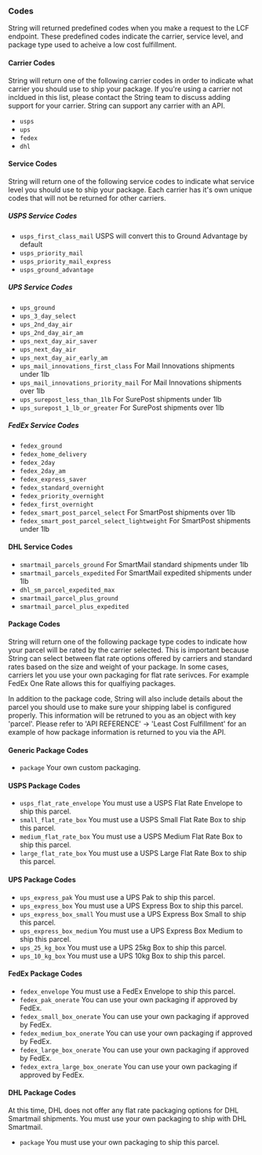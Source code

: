 ### Codes
String will returned predefined codes when you make a request to the LCF endpoint. 
These predefined codes indicate the carrier, service level, and package type used to acheive a low cost fulfillment.

#### Carrier Codes
String will return one of the following carrier codes in order to indicate what carrier you should use to ship your package. 
If you're using a carrier not incldued in this list, please contact the String team to discuss adding support for your carrier.
String can support any carrier with an API.

- `usps` 
- `ups` 
- `fedex`
- `dhl`

#### Service Codes

String will return one of the following service codes to indicate what service level you should use to ship your package. Each carrier has it's own unique codes that will not be returned for other carriers.

##### USPS Service Codes

- `usps_first_class_mail` USPS will convert this to Ground Advantage by default
- `usps_priority_mail`
- `usps_priority_mail_express`
- `usps_ground_advantage` 

##### UPS Service Codes

- `ups_ground`
- `ups_3_day_select`   
- `ups_2nd_day_air` 
- `ups_2nd_day_air_am`
- `ups_next_day_air_saver` 
- `ups_next_day_air` 
- `ups_next_day_air_early_am` 
- `ups_mail_innovations_first_class` For Mail Innovations shipments under 1lb
- `ups_mail_innovations_priority_mail` For Mail Innovations shipments over 1lb
- `ups_surepost_less_than_1lb` For SurePost shipments under 1lb
- `ups_surepost_1_lb_or_greater` For SurePost shipments over 1lb

##### FedEx Service Codes

- `fedex_ground` 
- `fedex_home_delivery` 
- `fedex_2day` 
- `fedex_2day_am` 
- `fedex_express_saver` 
- `fedex_standard_overnight`
- `fedex_priority_overnight` 
- `fedex_first_overnight`
- `fedex_smart_post_parcel_select` For SmartPost shipments over 1lb
- `fedex_smart_post_parcel_select_lightweight` For SmartPost shipments under 1lb

#### DHL Service Codes

- `smartmail_parcels_ground` For SmartMail standard shipments under 1lb
- `smartmail_parcels_expedited` For SmartMail expedited shipments under 1lb
- `dhl_sm_parcel_expedited_max` 
- `smartmail_parcel_plus_ground`
- `smartmail_parcel_plus_expedited` 

#### Package Codes

String will return one of the following package type codes to indicate how your parcel will be rated by the carrier selected.
This is important because String can select between flat rate options offered by carriers and standard rates based on the size and weight of your package.
In some cases, carriers let you use your own packaging for flat rate serivces.  For example FedEx One Rate allows this for qualfiying packages.

In addition to the package code, String will also include details about the parcel you should use to make sure your shipping label is configured properly.
This information will be retruned to you as an object with key 'parcel'.
Please refer to 'API REFERENCE' -> 'Least Cost Fulfillment' for an example of how package information is returned to you via the API.

#### Generic Package Codes

 - `package` Your own custom packaging.

#### USPS Package Codes

- `usps_flat_rate_envelope` You must use a USPS Flat Rate Envelope to ship this parcel.
- `small_flat_rate_box` You must use a USPS Small Flat Rate Box to ship this parcel.
- `medium_flat_rate_box` You must use a USPS Medium Flat Rate Box to ship this parcel.
- `large_flat_rate_box` You must use a USPS Large Flat Rate Box to ship this parcel.

#### UPS Package Codes

- `ups_express_pak` You must use a UPS Pak to ship this parcel.
- `ups_express_box` You must use a UPS Express Box to ship this parcel.
- `ups_express_box_small` You must use a UPS Express Box Small to ship this parcel.
- `ups_express_box_medium` You must use a UPS Express Box Medium to ship this parcel.
- `ups_25_kg_box` You must use a UPS 25kg Box to ship this parcel.
- `ups_10_kg_box` You must use a UPS 10kg Box to ship this parcel.

#### FedEx Package Codes

- `fedex_envelope` You must use a FedEx Envelope to ship this parcel.
- `fedex_pak_onerate` You can use your own packaging if approved by FedEx.
- `fedex_small_box_onerate` You can use your own packaging if approved by FedEx.
- `fedex_medium_box_onerate` You can use your own packaging if approved by FedEx.
- `fedex_large_box_onerate` You can use your own packaging if approved by FedEx.
- `fedex_extra_large_box_onerate` You can use your own packaging if approved by FedEx.

#### DHL Package Codes

At this time, DHL does not offer any flat rate packaging options for DHL Smartmail shipments.  You must use your own packaging to ship with DHL Smartmail.

- `package` You must use your own packaging to ship this parcel.